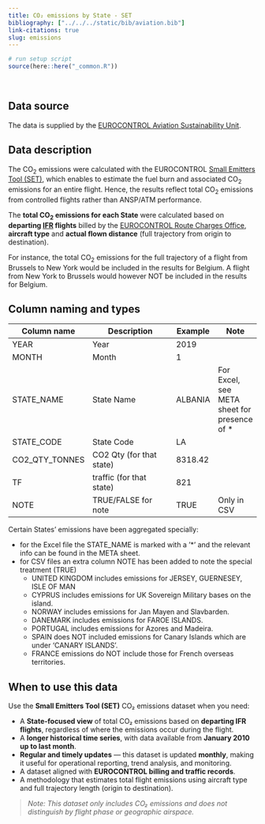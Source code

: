 ```yaml
---
title: CO₂ emissions by State - SET
bibliography: ["../../../static/bib/aviation.bib"]
link-citations: true
slug: emissions
---
```

```r
# run setup script
source(here::here("_common.R"))
```
<br>

## Data source
The data is supplied by the [EUROCONTROL Aviation Sustainability Unit][env].


## Data description
The CO<sub>2</sub> emissions were calculated with the EUROCONTROL [Small Emitters Tool (SET)][set],
which enables to estimate the fuel burn and associated CO<sub>2</sub> emissions for an entire flight.
Hence, the results reflect total CO<sub>2</sub> emissions from controlled flights rather than ANSP/ATM performance. 

The **total CO<sub>2</sub> emissions for each State** were calculated based on **departing [IFR](/acronym/ifr/) flights**
billed by the [EUROCONTROL Route Charges Office][crco],
**aircraft type** and **actual flown distance** (full trajectory from origin to destination). 

For instance, the total CO<sub>2</sub> emissions for the full trajectory of a flight from Brussels to
New York would be included in the results for Belgium. 
A flight from New York to Brussels would however NOT be included in the results for Belgium.  


## Column naming and types

| Column name    | Description              | Example | Note |
|----------------|--------------------------|---------|------|
| YEAR           | Year                     | 2019    |      |
| MONTH          | Month                    | 1       |      |
| STATE_NAME     | State Name               | ALBANIA |For Excel, see META  sheet for presence of * |
| STATE_CODE     | State Code               | LA      |      |
| CO2_QTY_TONNES | CO2 Qty (for that state) | 8318.42 |      |
| TF             | traffic (for that state) | 821     |      |
| NOTE           | TRUE/FALSE for note      | TRUE    |Only in CSV |

Certain States' emissions have been aggregated specially:

* for the Excel file the STATE_NAME is marked with a '*' and the relevant info can be found in the META sheet.
* for CSV files an extra column NOTE has been added to note the special treatment (TRUE)
  - UNITED KINGDOM includes emissions for JERSEY, GUERNESEY, ISLE OF MAN
  - CYPRUS includes emissions for UK Sovereign Military bases on the island.
  - NORWAY includes emissions for Jan Mayen and Slavbarden.
  - DANEMARK includes emissions for FAROE ISLANDS.
  - PORTUGAL includes emissions for Azores and Madeira.
  - SPAIN does NOT included emissions for Canary Islands which are under 'CANARY ISLANDS'.
  - FRANCE emissions do NOT include those for French overseas territories.

## When to use this data

Use the **Small Emitters Tool (SET)** CO₂ emissions dataset when you need:

- A **State-focused view** of total CO₂ emissions based on **departing IFR flights**, regardless of where the emissions occur during the flight.
- A **longer historical time series**, with data available from **January 2010 up to last month**.
- **Regular and timely updates** — this dataset is updated **monthly**, making it useful for operational reporting, trend analysis, and monitoring.
- A dataset aligned with **EUROCONTROL billing and traffic records**.
- A methodology that estimates total flight emissions using aircraft type and full trajectory length (origin to destination).

> *Note: This dataset only includes CO₂ emissions and does not distinguish by flight phase or geographic airspace.*


[env]: https://www.eurocontrol.int/aviation-sustainability "EUROCONTROL Aviation Sustainability Unit"
[set]: https://www.eurocontrol.int/tool/small-emitters-tool "small emitters tool"
[crco]: https://www.eurocontrol.int/crco "EUROCONTROL Route Charges Office"